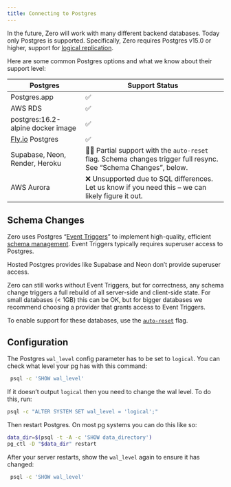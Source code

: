 ```yaml
---
title: Connecting to Postgres
---
```


In the future, Zero will work with many different backend databases. Today only Postgres is supported. Specifically, Zero requires Postgres v15.0 or higher, support for [logical replication](https://www.postgresql.org/docs/current/logical-replication.html).

Here are some common Postgres options and what we know about their support level:

| Postgres | Support Status |
| --- | --- |
| Postgres.app | ✅ |
| AWS RDS | ✅ |
| postgres:16.2-alpine docker image | ✅ |
| [Fly.io](http://Fly.io) Postgres | ✅ |
| Supabase, Neon, Render, Heroku | 🤷‍♂️ Partial support with the `auto-reset` flag. Schema changes trigger full resync. See “Schema Changes”, below. |
| AWS Aurora | ❌ Unsupported due to SQL differences. Let us know if you need this – we can likely figure it out. |

## Schema Changes

Zero uses Postgres “[Event Triggers](https://www.postgresql.org/docs/current/sql-createeventtrigger.html)” to implement high-quality, efficient [schema management](https://www.postgresql.org/docs/current/sql-createeventtrigger.html). Event Triggers typically requires superuser access to Postgres.

Hosted Postgres provides like Supabase and Neon don’t provide superuser access.

Zero can still works without Event Triggers, but for correctness, any schema change triggers a full rebuild of all server-side and client-side state. For small databases (< 1GB) this can be OK, but for bigger databases we recommend choosing a provider that grants access to Event Triggers.

To enable support for these databases, use the [`auto-reset`](https://www.notion.so/zero-cache-Config-1453bed89545802d9686c0ef84bf2a77?pvs=21) flag.

## Configuration

The Postgres `wal_level` config parameter has to be set to `logical`. You can check what level your pg has with this command:

```bash
 psql -c 'SHOW wal_level'
```

If it doesn’t output `logical` then you need to change the wal level. To do this, run:

```bash
psql -c "ALTER SYSTEM SET wal_level = 'logical';"
```

Then restart Postgres. On most pg systems you can do this like so:

```bash
data_dir=$(psql -t -A -c 'SHOW data_directory')
pg_ctl -D "$data_dir" restart
```

After your server restarts, show the `wal_level` again to ensure it has changed:

```bash
 psql -c 'SHOW wal_level'
```